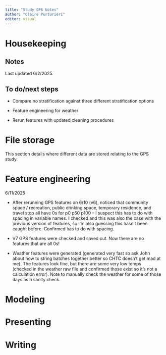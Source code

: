 ---
title: "Study GPS Notes"
author: "Claire Punturieri"
editor: visual
---

# Housekeeping

## Notes

Last updated 6/2/2025.

## To do/next steps

-   Compare no stratification against three different stratification options

-   Feature engineering for weather

-   Rerun features with updated cleaning procedures

# File storage

This section details where different data are stored relating to the GPS study.

# Feature engineering

6/11/2025

-   After rerunning GPS features on 6/10 (v6), noticed that community space / recreation, public drinking space, temporary residence, and travel stop all have 0s for p0 p50 p100 – I suspect this has to do with spacing in variable names. I checked and this was also the case with the previous version of features, so I'm also guessing this hasn't been caught before. Confirmed has to do with spacing.

-   V7 GPS features were checked and saved out. Now there are no features that are all 0s!

-   Weather features were generated (generated very fast so ask John about how to string batches together better so CHTC doesn't get mad at me). The features look fine, but there are some very low temps (checked in the weather raw file and confirmed those exist so it's not a calculation error). Note to manually check the weather for some of those days as a sanity check.

# Modeling

# Presenting

# Writing
